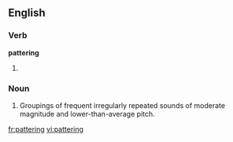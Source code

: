 ==English==

===Verb===
'''pattering'''

# {{present participle of|patter}}

===Noun===
{{en-noun}}

# Groupings of frequent irregularly repeated sounds of moderate magnitude and lower-than-average pitch.

[[fr:pattering]]
[[vi:pattering]]